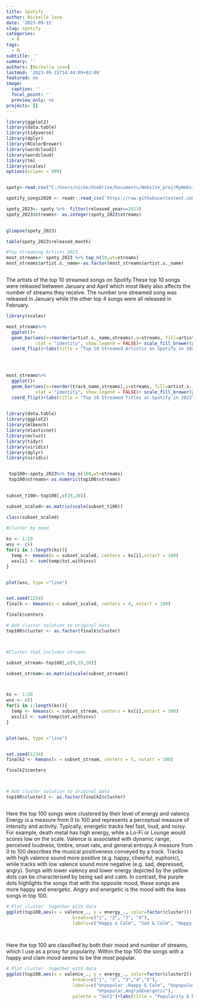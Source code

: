 ```yaml
---
title: Spotify
author: Nickella Jose
date: '2023-09-15'
slug: spotify
categories:
  - R
tags:
  - R
subtitle: ''
summary: ''
authors: [Nickella jose]
lastmod: '2023-09-15T14:44:09+02:00'
featured: no
image:
  caption: ''
  focal_point: ''
  preview_only: no
projects: []
---
```


```r
library(ggplot2)
library(data.table)
library(tidyverse)
library(dplyr)
library(RColorBrewer)
library(wordcloud2)
library(wordcloud)
library(tm)
library(scales)
options(scipen = 999)


spoty<-read.csv("C:/Users/nicke/OneDrive/Documents/Website_proj/MyWebsite2/Data_For_Blog/spotify-2023.csv")

spotify_songs2020 <- readr::read_csv('https://raw.githubusercontent.com/rfordatascience/tidytuesday/master/data/2020/2020-01-21/spotify_songs.csv')

spoty_2023<- spoty %>%  filter(released_year==2023) 
spoty_2023$streams<- as.integer(spoty_2023$streams)
  

glimpse(spoty_2023)

table(spoty_2023$released_month)
```

```r

#Top Streaming Artists 2023
most_streams<- spoty_2023 %>% top_n(10,wt=streams) 
most_streams$artist.s._name<-as.factor(most_streams$artist.s._name)



```

The artists of the top 10 streamed songs on Spotify.These top 10 songs were released between January and April which most likely also affects the number of streams they receive. 
The number one streamed song was released in January while the other top 4 songs were all released in February. 
```r
library(scales)

most_streams%>% 
  ggplot()+
  geom_bar(aes(x=reorder(artist.s._name,streams),y=streams, fill=artist.s._name),
           stat = "identity", show.legend = FALSE)+ scale_fill_brewer(palette = "Set3")+
  coord_flip()+labs(title = "Top 10 Streamed Artistis on Spotify in 2023", x="Artists", y="Number of Streams")+ scale_y_continuous(labels = label_number(scale_cut = cut_short_scale()), 
                                                                                                                                 breaks = seq(0,15e+08,2e+8), limits=c(0,15e+08))



most_streams%>% 
  ggplot()+
  geom_bar(aes(x=reorder(track_name,streams),y=streams, fill=artist.s._name),
           stat = "identity", show.legend = FALSE)+ scale_fill_brewer(palette = "Set3")+
  coord_flip()+labs(title = "Top 10 Streamed Titles on Spotify in 2023", x="Artists", y="Number of Streams")+ scale_y_continuous(labels = label_number(scale_cut = cut_short_scale()), 
                                                                                                                                 breaks = seq(0,15e+08,2e+8), limits=c(0,15e+08))


```





```r

library(data.table)
library(ggplot2)
library(mlbench)
library(elasticnet)      
library(mclust) 
library(tidyr)
library(viridis)
library(dplyr)
library(viridis)


 top100<-spoty_2023%>% top_n(100,wt=streams) 
 top100$streams<-as.numeric(top100$streams)
 

subset_t100<-top100[,c(19,20)]

subset_scaled<-as.matrix(scale(subset_t100))

class(subset_scaled)
 
#cluster by mood

ks <- 1:20
wss <- c()
for(i in 1:length(ks)){
  temp <- kmeans(x = subset_scaled, centers = ks[i],nstart = 100) 
  wss[i] <- sum(temp$tot.withinss)
}


plot(wss, type ="line")


set.seed(1234)
finalk <- kmeans(x = subset_scaled, centers = 4, nstart = 100)

finalk$centers

# Add cluster solution to original data
top100$cluster <- as.factor(finalk$cluster)



#Cluster that includes streams

subset_stream<-top100[,c(9,19,20)]

subset_stream<-as.matrix(scale(subset_stream))



ks <- 1:20
wss <- c()
for(i in 1:length(ks)){
  temp <- kmeans(x = subset_stream, centers = ks[i],nstart = 100) 
  wss[i] <- sum(temp$tot.withinss)
}


plot(wss, type ="line")


set.seed(1234)
finalk2 <- kmeans(x = subset_stream, centers = 5, nstart = 100)

finalk2$centers



# Add cluster solution to original data
top100$cluster2 <- as.factor(finalk2$cluster)



```

Here the top 100 songs were clustered by their level of energy and valency. Energy is a measure from 0 to 100 and represents a perceptual measure of intensity and activity. Typically, energetic tracks feel fast, loud, and noisy. For example, death metal has high energy, while a Lo-Fi or Lounge would scores low on the scale. Valence is associated with dynamic range, perceived loudness, timbre, onset rate, and general entropy.A measure from 0 to 100 describes the musical positiveness conveyed by a track. Tracks with high valence sound more positive (e.g. happy, cheerful, euphoric), while tracks with low valence sound more negative (e.g. sad, depressed, angry).
Songs with lower  valency and lower energy depicted by the yellow  dots can be characterised by being sad and calm. In contrast, the purple dots highlights the songs that  with the opposite mood, these songs are more happy and energetic. Angry and energetic is the mood with the leas songs in top 100.
```r




# Plot cluster  together with data
ggplot(top100,aes(x = valence_., y = energy_., color=factor(cluster))) + geom_point(size=3)+scale_colour_brewer(name="Mood",
                         breaks=c("1", "2", "3", "4"),
                         labels=c("Happy & Calm", "Sad & Calm", "Happy & Energetic","Angry & Energetic"),palette = "Set3")+labs(title = "Mood of top 100 Streamed Songs on Spotify in 2023",
                                                                                                                                x= "Valence", y= "Energy")



```

Here the top 100 are classified by both their mood and number of streams, which I use as a proxy for popularity. Within the top 100 the songs with a happy and clam mood seems to be the most popular. 

```r


# Plot cluster  together with data
ggplot(top100,aes(x = valence_., y = energy_., color=factor(cluster2))) + geom_point(size=3)+scale_colour_brewer(name="Popularity & Mood",
                         breaks=c("1", "2", "3","4","5"),
                         labels=c("Unpopular ,Happy & Calm", "Unpopular ,Sad & Calm", "Unpopular,Happy & Energetic","Popular,Happy&Calm",
                                  "Unpopular,Angry&Energetic"),
                         palette = "Set2")+labs(title = "Popularity & Mood of top 100 Streamed Songs on Spotify in 2023",x= "Valence", y= "Energy")

  
```

